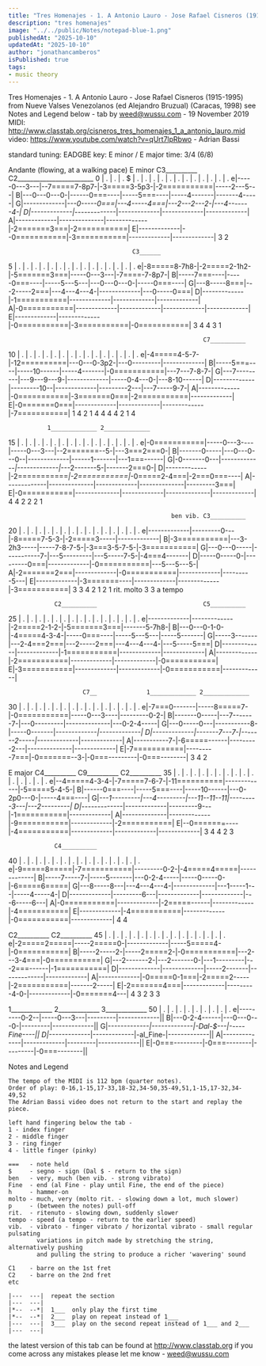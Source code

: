 ```yaml
---
title: "Tres Homenajes - 1. A Antonio Lauro - Jose Rafael Cisneros (1915-1995)"
description: "tres homenajes"
image: "../../public/Notes/notepad-blue-1.png"
publishedAt: "2025-10-10"
updatedAt: "2025-10-10" 
author: "jonathancamberos"
isPublished: true
tags: 
- music theory
---
```


Tres Homenajes - 1. A Antonio Lauro - Jose Rafael Cisneros (1915-1995)
from Nueve Valses Venezolanos (ed Alejandro Bruzual) (Caracas, 1998)
see Notes and Legend below - tab by weed@wussu.com - 19 November 2019
MIDI: http://www.classtab.org/cisneros_tres_homenajes_1_a_antonio_lauro.mid
video: https://www.youtube.com/watch?v=qUrt7lpRbwo - Adrian Bassi

standard tuning: EADGBE     key: E minor / E major     time: 3/4 (6/8)

 Andante (flowing, at a walking pace)
 E minor                        C3__________  C2________________________
0  | . | . | . $  | . | . | .   | . | . | .   | . | . | .   | . | . | .
e|-----0---3---|--7=====7-8p7-|-3=====3-5p3-|-2===========|-----2---5---|
B|---0---0---0-|------0===----|-----5===----|-----4-------|-------4-----|
G|-------------|*---0-----0===|---4-----4===|---2---2---2-|---4-------4-|
D|-------------|*-------------|-------------|-------------|-------------|
A|-------------|--------------|-------------|-2=======3===|-2===========|
E|-------------|--0===========|-3===========|-------------|-------------|
                  3                                           2

                                       C3______
5  | . | . | .   | . | . | .   | . | . | .   | . | . | .   | . | . | .
e|-8=====8-7h8-|-2=====2-1h2-|-5=======3===|-----0---3---|-7====-7-8p7-|
B|-----7===----|-----0===----|-----5---5---|---0---0---0-|-----0===----|
G|---8-----8===|---2-----2===|---4---4---4-|-------------|---0-----0===|
D|-------------|-1===========|-------------|-------------|-------------|
A|-0===========|-------------|-------------|-------------|-------------|
E|-------------|-------------|-0===========|-3===========|-0===========|
   3             4             4                     3
                 1

                                                           C7__________
10 | . | . | .   | . | . | .   | . | . | .   | . | . | .   | . | . | .
e|-4=====4-5-7-|-12==========|---0---0-3p2-|---0---------|-------------|
B|-----5===----|-----10------|-----4-------|-0===========|---7---7-8-7-|
G|---7---------|---9---9---9-|-------------|-----0-4---0-|---8-10------|
D|-------------|---------10--|-------------|---------2---|---7-----9-7-|
A|-------------|-0===========|-3=======0===|-2===========|-------------|
E|-0=======0===|-------------|-------------|-------------|-7===========|
   1 4 2   1 4   4                 4   4 2   1                 4

               1_____________ 2_____________
15 | . | . | .   | . | . | .    | . | . | .    | . | . | .   | . | . | .
e|-0===========|-----0---3----|-----0---3---|--2=======--5-|---3===2===0-|
B|-------0-----|---0---0---0--|-------------|------1-------|---1===------|
G|-0-------0---|-------------*|-------------|*---2-------5-|-------2===0-|
D|-------------|-2===========*|-2===========|*-0=====2-4===|-2===0===----|
A|-------------|--------------|-------------|--------------|---------3===|
E|-0===========|--------------|-------------|--------------|-------------|
                                               4               4
                                                     2 2     2 1

                                                  ben vib. C3__________
20 | . | . | .   | . | . | .   | . | . | .   | . | . | .   | . | . | .
e|-------------|---------0---|-8=====7-5-3-|-2=====3-----|-------------|
B|-3===========|---3-2h3-----|-----7-8-7-5-|-3===3-5-7-5-|-3===========|
G|---0---0-----|-----------7-|---5---------|---5-----7-5-|-4===4-------|
D|-----0-----0-|---------0===|-------------|-0===========|---5---5---5-|
A|-2=======2===|-------------|-0===========|-------------|---------5---|
E|-------------|-3=======----|-------------|-------------|-3===========|
   3                       3   4   2               1 2
   1                           rit. molto          3 3     a tempo

                 C2__________                              C5__________
25 | . | . | .   | . | . | .   | . | . | .   | . | . | .   | . | . | .
e|-------------|-------------|-2=====2-1-2-|-5=======3===|-------5-7h8-|
B|---0---0-1-0-|-4=====4-3-4-|-----0===----|-----5---5---|-----5-------|
G|-----3-------|---2-4===2===|---2-----2===|---4---4---4-|---5-----5===|
D|-------------|-------------|-1===========|-------------|-------------|
A|-------------|-2===========|-------------|-------------|-0===========|
E|-3===========|-------------|-------------|-0===========|-------------|

                         C7__              1_____________ 2_____________
30 | . | . | .   | . | . | .   | . | . | .   | . | . | .    | . | . | .
e|-7===0-------|-----8=====7-|-0===========|-----0---3----|---------0-2-|
B|-------0-----|---7-------7-|---0---------|--------------|---0-2-4-----|
G|---0-----0---|-----------8-|-----0-------|-------------*|-------------|
D|-------------|-------7---7-|-------2-----|-------------*|-------------|
A|-----------7-|-6=====------|---------2---|--------------|-------------|
E|-7===========|---------7===|-0=======--3-|-0===---------|-0===--------|
                   3 4 2

 E major          C4__________  C9__________                C2__________
35  | . | . | .   | . | . | .   | . | . | .   | . | . | .   | . | . | .
e|--4=====4-3-4-|-7=====7-6-7-|-11==========|-------------|-5=====5-4-5-|
B|------0===----|-----5===----|-----10------|---0-2p0---0-|-----4===----|
G|*---1---------|---4---------|---11--11--11|---------3---|---2---------|
D|*-------------|-------------|---------9---|-1===========|-------------|
A|--------------|-------------|-9===========|-------------|-2===========|
E|--0=======----|-4===========|-------------|-------------|-------------|
                          3 4   4                 2   3

                 C4__________
40 | . | . | .   | . | . | .   | . | . | .   | . | . | .   | . | . | .
e|-9=====8=====|-7===========|---------0-2-|-4=====4=====|-------------|
B|-----7-----7-|-----5-------|---0-2-4-----|-----0-----0-|-6=====6=====|
G|---8-----8---|---4---4---4-|-------------|---1-----1---|-----4-----4-|
D|-------------|---------6---|-------------|-------------|---6-----6---|
A|-0===========|-------------|-2=====------|-------------|-4===========|
E|-------------|-4===========|-------------|-0===========|-------------|
   4                                         4

   C2__________                              C2__________
45 | . | . | .   | . | . | .   | . | . | .   | . | . | .   | . | . | .
e|-2=====2=====|-----2=====0-|-------------|-----5=====4-|-0===========|
B|-----2-----2-|-----2=====2-|-0===========|---2---3-4===|-0===========|
G|---2-------2-|---2-------0-|---1---------|---2===------|-1===========|
D|-------------|-------------|-----2-------|-------------|-------------|
A|-------------|-0=====0-1===|-2=====2-----|-2===========|-------2-----|
E|-2=======4===|-------------|---------4-0-|-------------|-0=======4---|
                     4
           3       2 3     3

 1_____________ 2_____________          3_____________
50 | . | . | .    | . | . | .             | . | . | .
e|---------0-2--|-----0---3---|---------|-------------||
B|---0-2-4------|---0---0---0-|---------|-------------||
G|-------------*|-------------|-Dal-$---|-----Fine----||
D|-------------*|-------------|-al_Fine-|-------------||
A|--------------|-------------|---------|-------------||
E|-0===---------|-0===--------|---------|-0===--------||

Notes and Legend
~~~~~~~~~~~~~~~~
The tempo of the MIDI is 112 bpm (quarter notes).
Order of play: 0-16,1-15,17-33,18-32,34-50,35-49,51,1-15,17-32,34-49,52
The Adrian Bassi video does not return to the start and replay the piece.

left hand fingering below the tab -
1 - index finger
2 - middle finger
3 - ring finger
4 - little finger (pinky)

===   - note held
$     - segno - sign (Dal $ - return to the sign)
ben   - very, much (ben vib. - strong vibrato)
Fine  - end (al Fine - play until Fine, the end of the piece)
h     - hammer-on
molto - much, very (molto rit. - slowing down a lot, much slower)
p     - (between the notes) pull-off
rit.  - ritenuto - slowing down, suddenly slower
tempo - speed (a tempo - return to the earlier speed)
vib.  - vibrato - finger vibrato / horizontal vibrato - small regular pulsating
        variations in pitch made by stretching the string, alternatively pushing
        and pulling the string to produce a richer 'wavering' sound

C1    - barre on the 1st fret
C2    - barre on the 2nd fret
etc

|---  ---|  repeat the section
|---  ---|
|*--  --*|  1___  only play the first time
|*--  --*|  2___  play on repeat instead of 1___
|---  ---|  3___  play on the second repeat instead of 1___ and 2___
|---  ---|

~~~~~~~~~~~~~~~~~~~~~~~~~~~~~~~~~~~~~~~~~~~~~~~~~~~~~~~~~~~~~~~~~~~~~~~~~~~~~~~~

the latest version of this tab can be found at http://www.classtab.org
if you come across any mistakes please let me know - weed@wussu.com

